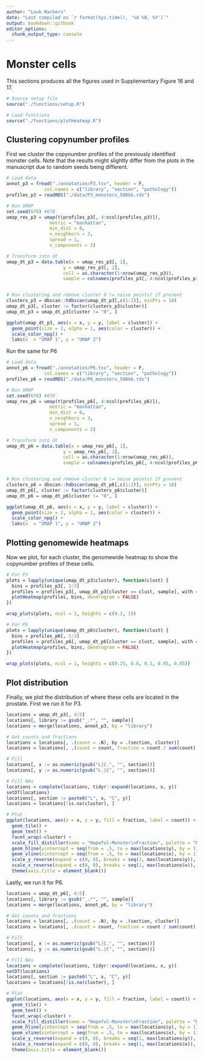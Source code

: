```yaml
---
author: "Luuk Harbers"
date: "Last compiled on `r format(Sys.time(), '%d %B, %Y')`"
output: bookdown::gitbook
editor_options:
  chunk_output_type: console
---
```


# Monster cells

This sections produces all the figures used in Supplementary Figure 16 and 17.

```r
# Source setup file
source("./functions/setup.R")

# Load functions
source("./functions/plotHeatmap.R")
```

## Clustering copynumber profiles

First we cluster the copynumber profiles of the previously identified monster cells. Note that the results might slightly differ from the plots in the manuscript due to random seeds being different.

```r
# Load data
annot_p3 = fread("./annotation/P3.tsv", header = F, 
              col.names = c("library", "section", "pathology"))
profiles_p3 = readRDS("./data/P3_monsters_500kb.rds")

# Run UMAP
set.seed(678) #678
umap_res_p3 = umap(t(profiles_p3[, 4:ncol(profiles_p3)]), 
                metric = "manhattan", 
                min_dist = 0, 
                n_neighbors = 3,
                spread = 1,
                n_components = 2)

# Transform into dt
umap_dt_p3 = data.table(x = umap_res_p3[, 1],
                     y = umap_res_p3[, 2],
                     cell = as.character(1:nrow(umap_res_p3)),
                     sample = colnames(profiles_p3[, 4:ncol(profiles_p3)]))


# Run clustering and remove cluster 0 (= noise points) if present
clusters_p3 = dbscan::hdbscan(umap_dt_p3[,c(1:2)], minPts = 10)
umap_dt_p3[, cluster := factor(clusters_p3$cluster)]
umap_dt_p3 = umap_dt_p3[cluster != "0", ]

ggplot(umap_dt_p3, aes(x = x, y = y, label = cluster)) +
  geom_point(size = 2, alpha = 1, aes(color = cluster)) +
  scale_color_npg() +
  labs(x  = "UMAP 1", y = "UMAP 2") 
```

Run the same for P6

```r
# Load data
annot_p6 = fread("./annotation/P6.tsv", header = F, 
              col.names = c("library", "section", "pathology"))
profiles_p6 = readRDS("./data/P6_monsters_500kb.rds")

# Run UMAP
set.seed(678) #678
umap_res_p6 = umap(t(profiles_p6[, 4:ncol(profiles_p6)]), 
                metric = "manhattan", 
                min_dist = 0, 
                n_neighbors = 3,
                spread = 1,
                n_components = 2)

# Transform into dt
umap_dt_p6 = data.table(x = umap_res_p6[, 1],
                     y = umap_res_p6[, 2],
                     cell = as.character(1:nrow(umap_res_p6)),
                     sample = colnames(profiles_p6[, 4:ncol(profiles_p6)]))


# Run clustering and remove cluster 0 (= noise points) if present
clusters_p6 = dbscan::hdbscan(umap_dt_p6[,c(1:2)], minPts = 10)
umap_dt_p6[, cluster := factor(clusters_p6$cluster)]
umap_dt_p6 = umap_dt_p6[cluster != "0", ]

ggplot(umap_dt_p6, aes(x = x, y = y, label = cluster)) +
  geom_point(size = 2, alpha = 1, aes(color = cluster)) +
  scale_color_npg() +
  labs(x  = "UMAP 1", y = "UMAP 2") 
```


## Plotting genomewide heatmaps

Now we plot, for each cluster, the genomewide heatmap to show the copynumber profiles of these cells.

```r
# For P3
plots = lapply(unique(umap_dt_p3$cluster), function(clust) {
  bins = profiles_p3[, 1:3]
  profiles = profiles_p3[, umap_dt_p3[cluster == clust, sample], with = FALSE]
  plotHeatmap(profiles, bins, dendrogram = FALSE)
})

wrap_plots(plots, ncol = 1, heights = c(0.2, 1))

# For P6
plots = lapply(unique(umap_dt_p6$cluster), function(clust) {
  bins = profiles_p6[, 1:3]
  profiles = profiles_p6[, umap_dt_p6[cluster == clust, sample], with = FALSE]
  plotHeatmap(profiles, bins, dendrogram = FALSE)
})

wrap_plots(plots, ncol = 1, heights = c(0.25, 0.6, 0.1, 0.05, 0.05))
```

## Plot distribution

Finally, we plot the distribution of where these cells are located in the prostate. First we run it for P3.

```r
locations = umap_dt_p3[, 4:5]
locations[, library := gsub("_.*", "", sample)]
locations = merge(locations, annot_p3, by = "library")

# Get counts and fractions
locations = locations[, .(count = .N), by = .(section, cluster)]
locations = locations[, .(count = count, fraction = count / sum(count), section = section), by = .(cluster)]

# Fill
locations[, x := as.numeric(gsub("L|C.", "", section))]
locations[, y := as.numeric(gsub("L.|C", "", section))]

# Fill NAs
locations = complete(locations, tidyr::expand(locations, x, y))
setDT(locations)
locations[, section := paste0("L", x, "C", y)]
locations = locations[!is.na(cluster), ]

# Plot
ggplot(locations, aes(x = x, y = y, fill = fraction, label = count)) +
  geom_tile() +
  geom_text() +
  facet_wrap(~cluster) +
  scale_fill_distiller(name = "Hopeful-Monster\nFraction", palette = "Reds", direction = 1, na.value = "grey") +
  geom_hline(yintercept = seq(from = .5, to = max(locations$y), by = 1)) +
  geom_vline(xintercept = seq(from = .5, to = max(locations$x), by = 1)) +
  scale_y_reverse(expand = c(0, 0), breaks = seq(1, max(locations$y)), labels = seq(1, max(locations$y))) + 
  scale_x_reverse(expand = c(0, 0), breaks = seq(1, max(locations$x)), labels = seq(1, max(locations$x))) +
  theme(axis.title = element_blank())
```

Lastly, we run it for P6.

```r
locations = umap_dt_p6[, 4:5]
locations[, library := gsub("_.*", "", sample)]
locations = merge(locations, annot_p6, by = "library")

# Get counts and fractions
locations = locations[, .(count = .N), by = .(section, cluster)]
locations = locations[, .(count = count, fraction = count / sum(count), section = section), by = .(cluster)]

# Fill
locations[, x := as.numeric(gsub("L|C.", "", section))]
locations[, y := as.numeric(gsub("L.|C", "", section))]

# Fill NAs
locations = complete(locations, tidyr::expand(locations, x, y))
setDT(locations)
locations[, section := paste0("L", x, "C", y)]
locations = locations[!is.na(cluster), ]

# Plot
ggplot(locations, aes(x = x, y = y, fill = fraction, label = count)) +
  geom_tile() +
  geom_text() +
  facet_wrap(~cluster) +
  scale_fill_distiller(name = "Hopeful-Monster\nFraction", palette = "Reds", direction = 1, na.value = "grey") +
  geom_hline(yintercept = seq(from = .5, to = max(locations$y), by = 1)) +
  geom_vline(xintercept = seq(from = .5, to = max(locations$x), by = 1)) +
  scale_y_reverse(expand = c(0, 0), breaks = seq(1, max(locations$y)), labels = seq(1, max(locations$y))) + 
  scale_x_reverse(expand = c(0, 0), breaks = seq(1, max(locations$x)), labels = seq(1, max(locations$x))) +
  theme(axis.title = element_blank())
```
